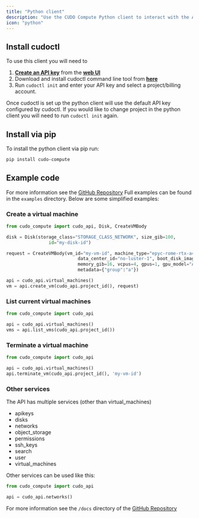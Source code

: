 ```yaml
---
title: "Python client"
description: "Use the CUDO Compute Python client to interact with the API"
icon: "python"
---
```


## Install cudoctl

To use this client you will need to
1. **[Create an API key](/docs/api/api-keys/create-an-api-key)** from the **[web UI](https://compute.cudo.org/profile/api-keys?create=api-key)**
2. Download and install cudoctl command line tool from **[here](/tools/cli)**
3. Run ``cudoctl init`` and enter your API key and select a project/billing account.

Once cudoctl is set up the python client will use the default API key configured by cudoctl. If you would like to change project in the python client you will need to run ``cudoctl init`` again.

## Install via pip

To install the python client via pip run:
```sh
pip install cudo-compute
```

## Example code
For more information see the [GitHub Repository](https://github.com/cudoVentures/cudo-compute-python-client) Full examples can be found in the ``examples`` directory.
Below are some simplified examples:

### Create a virtual machine
```python
from cudo_compute import cudo_api, Disk, CreateVMBody

disk = Disk(storage_class="STORAGE_CLASS_NETWORK", size_gib=100,
                id="my-disk-id")

request = CreateVMBody(vm_id="my-vm-id", machine_type="epyc-rome-rtx-a4000",
                           data_center_id="no-luster-1", boot_disk_image_id='ubuntu-nvidia-docker',
                           memory_gib=16, vcpus=4, gpus=1, gpu_model="A4000", boot_disk=disk,
                           metadata={"group":"a"})

api = cudo_api.virtual_machines()
vm = api.create_vm(cudo_api.project_id(), request)
```

### List current virtual machines
```python
from cudo_compute import cudo_api

api = cudo_api.virtual_machines()
vms = api.list_vms(cudo_api.project_id())
```

### Terminate a virtual machine
```python
from cudo_compute import cudo_api

api = cudo_api.virtual_machines()
api.terminate_vm(cudo_api.project_id(), 'my-vm-id')
```

### Other services
The API has multiple services (other than virtual_machines)
- apikeys
- disks
- networks
- object_storage
- permissions
- ssh_keys
- search
- user
- virtual_machines

Other services  can be used like this:
```python
from cudo_compute import cudo_api

api = cudo_api.networks()
```

For more information see the ``/docs`` directory of the [GitHub Repository](https://github.com/cudoVentures/cudo-compute-python-client/tree/main/docs)

